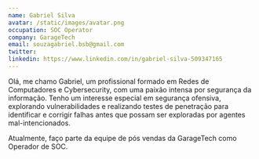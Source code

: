 ```yaml
---
name: Gabriel Silva
avatar: /static/images/avatar.png
occupation: SOC Operator
company: GarageTech
email: souzagabriel.bsb@gmail.com
twitter:
linkedin: https://www.linkedin.com/in/gabriel-silva-509347165
---
```


Olá, me chamo Gabriel, um profissional formado em Redes de Computadores e Cybersecurity, com uma paixão intensa por segurança da informação. Tenho um interesse especial em segurança ofensiva, explorando vulnerabilidades e realizando testes de penetração para identificar e corrigir falhas antes que possam ser exploradas por agentes mal-intencionados.

Atualmente, faço parte da equipe de pós vendas da GarageTech como Operador de SOC.
